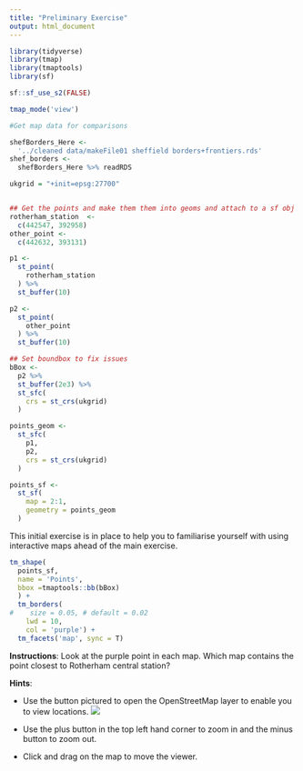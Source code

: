 ```yaml
---
title: "Preliminary Exercise"
output: html_document
---
```

```r

library(tidyverse)
library(tmap)
library(tmaptools)
library(sf)

sf::sf_use_s2(FALSE)

tmap_mode('view')
```

```r
#Get map data for comparisons

shefBorders_Here <-
  '../cleaned data/makeFile01 sheffield borders+frontiers.rds'
shef_borders <-
  shefBorders_Here %>% readRDS

ukgrid = "+init=epsg:27700"


## Get the points and make them them into geoms and attach to a sf obj
rotherham_station  <- 
  c(442547, 392958)
other_point <- 
  c(442632, 393131)

p1 <-
  st_point(
    rotherham_station
  ) %>% 
  st_buffer(10)

p2 <-
  st_point(
    other_point
  ) %>% 
  st_buffer(10)

## Set boundbox to fix issues
bBox <- 
  p2 %>%
  st_buffer(2e3) %>%
  st_sfc(
    crs = st_crs(ukgrid)
  )

points_geom <-
  st_sfc(
    p1,
    p2,
    crs = st_crs(ukgrid)
  )

points_sf <-
  st_sf(
    map = 2:1,
    geometry = points_geom
  )


```

This initial exercise is in place to help you to familiarise yourself with using interactive maps ahead of the main exercise.

``` r

tm_shape(
  points_sf,
  name = 'Points',
  bbox =tmaptools::bb(bBox)
  ) +
  tm_borders(
#    size = 0.05, # default = 0.02
    lwd = 10,
    col = 'purple') +
  tm_facets('map', sync = T) 


```

**Instructions**: Look at the purple point in each map. Which map contains the point closest to Rotherham central station?

**Hints**:

- Use the button pictured to open the OpenStreetMap layer to enable you to view locations.
![](images/layers-picture.png)

- Use the plus button in the top left hand corner to zoom in and the minus button to zoom out.

- Click and drag on the map to move the viewer.
